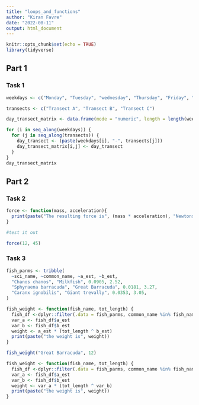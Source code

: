 ```yaml
---
title: "loops_and_functions"
author: "Kiran Favre"
date: "2022-08-11"
output: html_document
---
```


```r
knitr::opts_chunk$set(echo = TRUE)
library(tidyverse)
```

## Part 1

### Task 1

```r
weekdays <- c("Monday", "Tuesday", "wednesday", "Thursday", "Friday", "Saturday", "Sunday")

transects <- c("Transect A", "Transect B", "Transect C")

day_transect_matrix <- data.frame(mode = "numeric", length = length(weekdays))

for (i in seq_along(weekdays)) {
  for (j in seq_along(transects)) {
    day_transect <- (paste(weekdays[i], "-", transects[j])) 
    day_transect_matrix[i,j] <- day_transect
  }
}
day_transect_matrix
```

## Part 2

### Task 2

```r
force <- function(mass, acceleration){
  print(paste("The resulting force is", (mass * acceleration), "Newtons."))
}

#test it out

force(12, 45)
```

### Task 3

```r
fish_parms <- tribble(
  ~sci_name, ~common_name, ~a_est, ~b_est,
  "Chanos chanos", "Milkfish", 0.0905, 2.52,
  "Sphyraena barracuda", "Great Barracuda", 0.0181, 3.27,
  "Caranx ignobilis", "Giant trevally", 0.0353, 3.05,
)

fish_weight <- function(fish_name, tot_length) {
  fish_df <-dplyr::filter(.data = fish_parms, common_name %in% fish_name)
  var_a <- fish_df$a_est
  var_b <- fish_df$b_est
  weight <- a_est * (tot_length ^ b_est)
  print(paste("the weight is", weight))
}

fish_weight("Great Barracuda", 12)
```

```r
fish_weight <- function(fish_name, tot_length) {
  fish_df <-dplyr::filter(.data = fish_parms, common_name %in% fish_name)
  var_a <- fish_df$a_est
  var_b <- fish_df$b_est
  weight <- var_a * (tot_length ^ var_b)
  print(paste("the weight is", weight))
}

```
